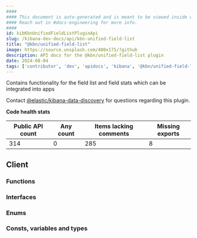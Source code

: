 ```yaml
---
####
#### This document is auto-generated and is meant to be viewed inside our experimental, new docs system.
#### Reach out in #docs-engineering for more info.
####
id: kibKbnUnifiedFieldListPluginApi
slug: /kibana-dev-docs/api/kbn-unified-field-list
title: "@kbn/unified-field-list"
image: https://source.unsplash.com/400x175/?github
description: API docs for the @kbn/unified-field-list plugin
date: 2024-08-04
tags: ['contributor', 'dev', 'apidocs', 'kibana', '@kbn/unified-field-list']
---
```


Contains functionality for the field list and field stats which can be integrated into apps

Contact [@elastic/kibana-data-discovery](https://github.com/orgs/elastic/teams/kibana-data-discovery) for questions regarding this plugin.

**Code health stats**

| Public API count  | Any count | Items lacking comments | Missing exports |
|-------------------|-----------|------------------------|-----------------|
| 314 | 0 | 285 | 8 |

## Client

### Functions
<DocDefinitionList data={kbnUnifiedFieldListObj.client.functions}/>

### Interfaces
<DocDefinitionList data={kbnUnifiedFieldListObj.client.interfaces}/>

### Enums
<DocDefinitionList data={kbnUnifiedFieldListObj.client.enums}/>

### Consts, variables and types
<DocDefinitionList data={kbnUnifiedFieldListObj.client.misc}/>

